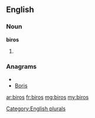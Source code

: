 ==English==

===Noun===
'''biros'''

# {{plural of|[[biro]]}}

===Anagrams===
* {{alphagram|biors}}
* [[Boris#English|Boris]]


[[Category:English plurals]]

[[ar:biros]]
[[fr:biros]]
[[mg:biros]]
[[my:biros]]